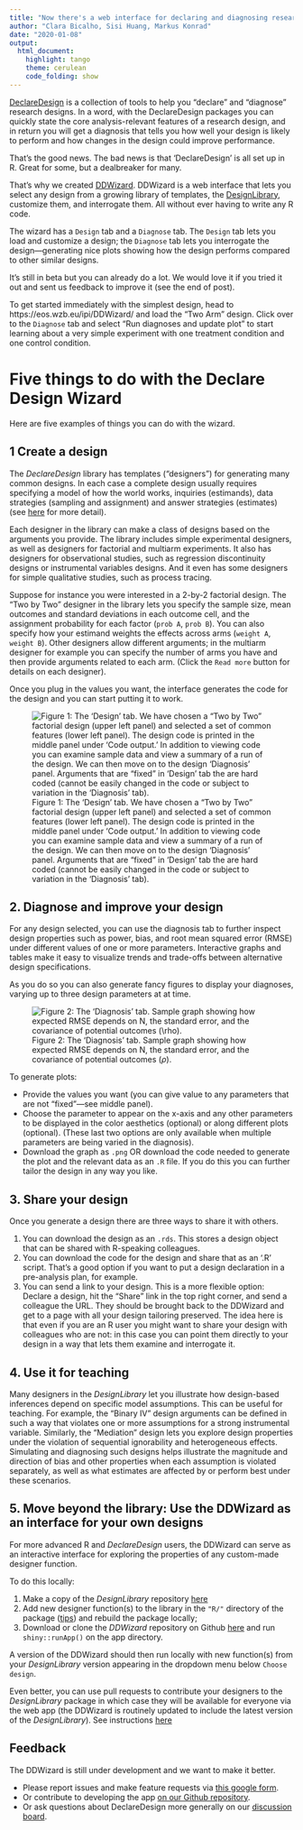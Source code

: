 ```yaml
---
title: "Now there's a web interface for declaring and diagnosing research designs"
author: "Clara Bicalho, Sisi Huang, Markus Konrad"
date: "2020-01-08"
output:
  html_document:
    highlight: tango
    theme: cerulean
    code_folding: show
---
```


[DeclareDesign](www.declaredesign.org) is a collection of tools to help you  "declare" and "diagnose" research designs. In a word, with the DeclareDesign packages you can quickly state the core analysis-relevant features of a research design, and in return you will get a diagnosis that tells you how well your design is likely to perform and how changes in the design could improve performance. 

That's the good news. The bad news is that 'DeclareDesign' is all set up in R. Great for some, but a dealbreaker for many.    

That's why we created [DDWizard](https://eos.wzb.eu/ipi/DDWizard). DDWizard is a web interface that lets you select any design from a growing library of templates, the [DesignLibrary](https://cran.r-project.org/web/packages/DesignLibrary/DesignLibrary.pdf), customize them, and interrogate them.  All without ever having to write any R code.

The wizard has a `Design` tab and a `Diagnose` tab. The `Design` tab lets you load and customize a design; the `Diagnose` tab lets you interrogate the design---generating nice plots showing how the design performs compared to other similar designs.

It's still in beta but you can already do a lot. We would love it if you tried it out and sent us feedback to improve it (see the end of post).

To get started immediately with the simplest design, head to https://eos.wzb.eu/ipi/DDWizard/ and load the "Two Arm" design. Click over to the `Diagnose` tab and select "Run diagnoses and update plot" to start learning about a very simple experiment with one treatment condition and one control condition.

# Five things to do with the Declare Design Wizard

Here are five examples of things you can do with the wizard.

## 1 Create a design

The _DeclareDesign_ library has templates ("designers") for generating many common designs. In each case a complete design usually requires specifying a model of how the world works, inquiries (estimands), data strategies (sampling and assignment) and answer strategies (estimates) (see [here](https://declaredesign.org/declare.pdf) for more detail).

Each designer in the library can make a class of designs based on the arguments you provide. The library includes simple experimental designers, as well as designers for factorial and multiarm experiments. It also has designers for observational studies, such as regression discontinuity designs or instrumental variables designs. And it even has some designers for simple qualitative studies, such as process tracing. 

Suppose for instance you were interested in a 2-by-2 factorial design. The "Two by Two" designer in the library lets you specify the sample size, mean outcomes and standard deviations in each outcome cell, and the assignment probability for each factor (`prob A`, `prob B`). You can also specify how your estimand weights the effects across arms (`weight A`, `weight B`). Other designers allow different arguments; in the multiarm designer for example you can specify the number of arms you have and then provide arguments related to each arm. (Click the `Read more` button for details on each designer).

Once you plug in the values you want, the interface generates the code for the design and you can start putting it to work. 

![Figure 1: The 'Design' tab. We have chosen a "Two by Two" factorial design (upper left panel) and selected a set of common features (lower left panel). The design code is printed in the middle panel under 'Code output.' In addition to viewing code you can examine sample data and view a summary of a run of the design. We can then move on to the design 'Diagnosis' panel. Arguments that are "fixed" in 'Design' tab the are hard coded (cannot be easily changed in the code or subject to variation in the 'Diagnosis' tab).](rfiles/wiz_1.png)

## 2. Diagnose and improve your design

For any design selected, you can use the diagnosis tab to further inspect design properties such as power, bias, and root mean squared error (RMSE) under different values of one or more parameters. Interactive graphs and tables make it easy to visualize trends and trade-offs between alternative design specifications.

As you do so you can also generate fancy figures to display your diagnoses, varying up to three design parameters at at time. 

![Figure 2: The 'Diagnosis' tab. Sample graph showing how expected RMSE depends on N, the standard error, and the covariance of potential outcomes ($\rho$).](rfiles/wiz_2.png)

To generate plots:

* Provide the values you want (you can give value to any parameters that are not "fixed"---see middle panel).
* Choose the parameter to appear on the x-axis and any other parameters to be displayed in the color aesthetics (optional) or along different plots (optional). (These last two options are only available when multiple parameters are being varied in the diagnosis).
* Download the graph as `.png` OR download the code needed to generate the plot and the relevant data as an `.R` file. If you do this you can further tailor the design in any way you like.

<!-- https://eos.wzb.eu/ipi/DDWizard/?_state_id_=b0257f61ecfbd413 -->


## 3. Share your design

Once you generate a design there are three ways to share it with others.

1. You can download the design as an `.rds`. This stores a design object that can be shared with R-speaking colleagues.
2. You can download the code for the design and share that as an '.R' script. That's a good option if you want to put a design declaration in a pre-analysis plan, for example.
3. You can send a link to your design. This is a more flexible option: Declare a design, hit the "Share" link in the top right corner, and send a colleague the URL. They should be brought back to the DDWizard and get to a page with all your design tailoring preserved. The idea here is that even if you are an R user you might want to share your design with colleagues who are not: in this case you can point them directly to your design in a way that lets them examine and interrogate it.
 
## 4. Use it for teaching

Many designers in the _DesignLibrary_ let you  illustrate how design-based inferences depend on specific model assumptions. This can be useful for teaching. For example, the "Binary IV" design arguments can be defined in such a way that violates one or more assumptions for a strong instrumental variable. Similarly, the "Mediation" design lets you explore design properties under the violation of sequential ignorability and heterogeneous effects. Simulating and diagnosing such designs helps illustrate the magnitude and direction of bias and other properties when each assumption is violated separately, as well as what estimates are affected by or perform best under these scenarios.

## 5. Move beyond the library: Use the DDWizard as an interface for your own designs

For more advanced R and _DeclareDesign_ users, the DDWizard can serve as an interactive interface for exploring the properties of any custom-made designer function. 

To do this locally:

1. Make a copy of the _DesignLibrary_ repository [here](https://github.com/DeclareDesign/DesignLibrary)
2. Add new designer function(s) to the library in the `"R/"` directory of the package ([tips](https://declaredesign.org/library/articles/how_to_write_and_contribute_designers.html)) and rebuild the package locally;
3. Download or clone the _DDWizard_ repository on Github [here](https://github.com/DeclareDesign/DDWizard) and run `shiny::runApp()` on the app directory. 

A version of the DDWizard should then run locally with new function(s) from your _DesignLibrary_ version appearing in the dropdown menu below `Choose design`.

Even better, you can use pull requests to  contribute your designers to the _DesignLibrary_ package in which case they will be available for everyone via the web app (the DDWizard is routinely updated to include the latest version of the _DesignLibrary_). See instructions [here](https://declaredesign.org/library/articles/how_to_write_and_contribute_designers.html)

## Feedback

The DDWizard is still under development and we want to make it better. 

* Please report issues and make feature requests via [this google form](https://docs.google.com/forms/d/e/1FAIpQLSfH8_zy14p1OgvA4Kpx1OSuqx3Kihb5f3OrxA6W_KwDFPqijA/viewform?usp=sf_link).
* Or contribute to developing the app [on our Github repository](https://github.com/DeclareDesign/DDWizard/issues).
* Or ask questions about DeclareDesign more generally on our [discussion board](http://discuss.declaredesign.org/).
